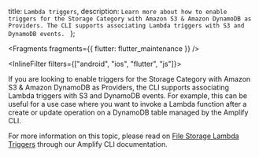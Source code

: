  title: `Lambda triggers`,
  description: `Learn more about how to enable triggers for the Storage Category with Amazon S3 & Amazon DynamoDB as Providers. The CLI supports associating Lambda triggers with S3 and DynamoDB events. `
};


<Fragments fragments={{ flutter: flutter_maintenance }} />

<InlineFilter filters={["android", "ios", "flutter", "js"]}>

If you are looking to enable triggers for the Storage Category with Amazon S3 & Amazon DynamoDB as Providers, the CLI supports associating Lambda triggers with S3 and DynamoDB events. For example, this can be useful for a use case where you want to invoke a Lambda function after a create or update operation on a DynamoDB table managed by the Amplify CLI.

For more information on this topic, please read on [File Storage Lambda Triggers](/cli/usage/lambda-triggers#s3-lambda-triggers) through our Amplify CLI documentation.

</InlineFilter>
